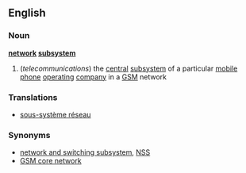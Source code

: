 ==English==
===Noun===
'''[[network]] [[subsystem]]'''
#(''telecommunications'') the [[central]] [[subsystem]] of a particular [[mobile phone]] [[operating]] [[company]] in a [[GSM]] network
===Translations===
*[[sous-système réseau]]
===Synonyms===
* [[network and switching subsystem]], [[NSS]]
* [[GSM core network]]